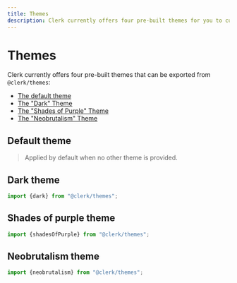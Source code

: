 ---
title: Themes
description: Clerk currently offers four pre-built themes for you to customize the overall appearance of your Clerk app.
---


# Themes

Clerk currently offers four pre-built themes that can be exported from `@clerk/themes`:

- [The default theme](#default-theme)
- [The "Dark" Theme](#dark-theme)
- [The "Shades of Purple" Theme](#shades-of-purple-theme)
- [The "Neobrutalism" Theme](#neobrutalism-theme)

## Default theme

> Applied by default when no other theme is provided.

<div style={{padding: "1rem 0", filter: "drop-shadow(rgba(0, 0, 0, 0.16) 0px 12px 24px)"}}><Images
  width={496}
  height={564}
  src="/docs/images/themes/default.svg"
  alt="A sign-in form with a light theme"
/></div>

## Dark theme

```typescript
import {dark} from "@clerk/themes";
```

<div style={{padding: "1rem 0", filter: "drop-shadow(rgba(0, 0, 0, 0.16) 0px 12px 24px)"}}><Images
  width={496}
  height={564}
  src="/docs/images/themes/dark.svg"
  alt="A sign-in form with a dark theme"
/></div>

## Shades of purple theme

```typescript
import {shadesOfPurple} from "@clerk/themes";
```

<div style={{padding: "1rem 0", filter: "drop-shadow(rgba(0, 0, 0, 0.16) 0px 12px 24px)"}}><Images
  width={496}
  height={564}
  src="/docs/images/themes/shades_of_purple.svg"
  alt="A sign-in form with a purple and yellow theme"
/></div>

## Neobrutalism theme

```typescript
import {neobrutalism} from "@clerk/themes";
```

<div style={{padding: "1rem 0", filter: "drop-shadow(rgba(0, 0, 0, 0.16) 0px 12px 24px)"}}><Images
  width={496}
  height={564}
  src="/docs/images/themes/neobrutalism.svg"
  alt="A sign-in form with a neobrutalist red theme"
/></div>
